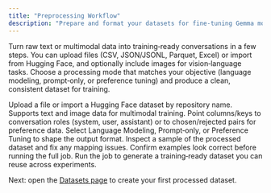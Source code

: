 ```yaml
---
title: "Preprocessing Workflow"
description: "Prepare and format your datasets for fine-tuning Gemma models with Facet's preprocessing service"
---
```


Turn raw text or multimodal data into training‑ready conversations in a few steps. You can upload files (CSV, JSON/JSONL, Parquet, Excel) or import from Hugging Face, and optionally include images for vision‑language tasks. Choose a processing mode that matches your objective (language modeling, prompt‑only, or preference tuning) and produce a clean, consistent dataset for training.

<Steps>
<Step title="Pick your data source">
  Upload a file or import a Hugging Face dataset by repository name.
  <Note>
    Supports text and image data for multimodal training.
  </Note>
  
</Step>
<Step title="Map fields to roles">
  Point columns/keys to conversation roles (system, user, assistant) or to chosen/rejected pairs for preference data.
</Step>
<Step title="Choose processing mode">
  Select Language Modeling, Prompt‑only, or Preference Tuning to shape the output format.
</Step>
<Step title="Preview and validate">
  Inspect a sample of the processed dataset and fix any mapping issues.
  <Check>
    Confirm examples look correct before running the full job.
  </Check>
</Step>
<Step title="Process and version">
  Run the job to generate a training‑ready dataset you can reuse across experiments.
</Step>
</Steps>

Next: open the [Datasets page](/dataset/datasets.mdx) to create your first processed dataset.

